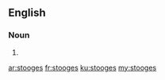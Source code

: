 ==English==

===Noun===
{{head|en|plural}}

# {{plural of|stooge|lang=en}}

[[ar:stooges]]
[[fr:stooges]]
[[ku:stooges]]
[[my:stooges]]